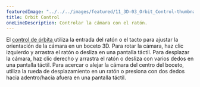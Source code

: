 ---
featuredImage: "../../../images/featured/11_3D-03_Orbit_Control-thumbnail.png"
title: Orbit Control
oneLineDescription: Controlar la cámara con el ratón.
---

El <a href="https://p5js.org/reference/p5/orbitControl" target="_blank">control de órbita </a> 
utiliza la entrada del ratón o el tacto para ajustar la orientación de la cámara en un boceto 3D. 
Para rotar la cámara, haz clic izquierdo y arrastra el ratón o desliza en una pantalla táctil. 
Para desplazar la cámara, haz clic derecho y arrastra el ratón o desliza con varios dedos en una 
pantalla táctil. Para acercar o alejar la cámara del centro del boceto, 
utiliza la rueda de desplazamiento en un ratón o presiona con 
dos dedos hacia adentro/hacia afuera en una pantalla táctil.